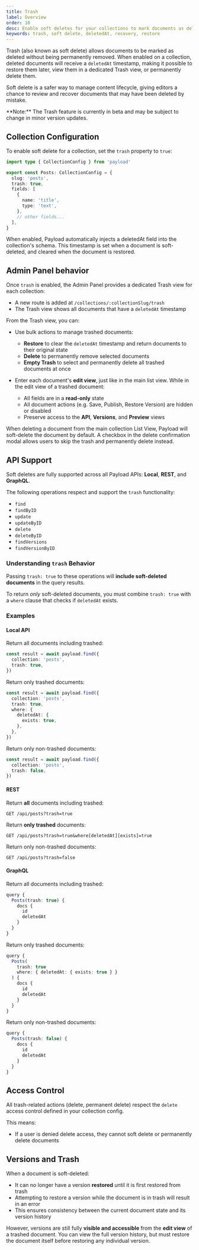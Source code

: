 ```yaml
---
title: Trash
label: Overview
order: 10
desc: Enable soft deletes for your collections to mark documents as deleted without permanently removing them.
keywords: trash, soft delete, deletedAt, recovery, restore
---
```


Trash (also known as soft delete) allows documents to be marked as deleted without being permanently removed. When enabled on a collection, deleted documents will receive a `deletedAt` timestamp, making it possible to restore them later, view them in a dedicated Trash view, or permanently delete them.

Soft delete is a safer way to manage content lifecycle, giving editors a chance to review and recover documents that may have been deleted by mistake.

<Banner type="warning">
  **Note:** The Trash feature is currently in beta and may be subject to change
  in minor version updates.
</Banner>

## Collection Configuration

To enable soft delete for a collection, set the `trash` property to `true`:

```ts
import type { CollectionConfig } from 'payload'

export const Posts: CollectionConfig = {
  slug: 'posts',
  trash: true,
  fields: [
    {
      name: 'title',
      type: 'text',
    },
    // other fields...
  ],
}
```

When enabled, Payload automatically injects a deletedAt field into the collection's schema. This timestamp is set when a document is soft-deleted, and cleared when the document is restored.

## Admin Panel behavior

Once `trash` is enabled, the Admin Panel provides a dedicated Trash view for each collection:

- A new route is added at `/collections/:collectionSlug/trash`
- The Trash view shows all documents that have a `deletedAt` timestamp

From the Trash view, you can:

- Use bulk actions to manage trashed documents:

  - **Restore** to clear the `deletedAt` timestamp and return documents to their original state
  - **Delete** to permanently remove selected documents
  - **Empty Trash** to select and permanently delete all trashed documents at once

- Enter each document's **edit view**, just like in the main list view. While in the edit view of a trashed document:
  - All fields are in a **read-only** state
  - All document actions (e.g. Save, Publish, Restore Version) are hidden or disabled
  - Preserve access to the **API**, **Versions**, and **Preview** views

When deleting a document from the main collection List View, Payload will soft-delete the document by default. A checkbox in the delete confirmation modal allows users to skip the trash and permanently delete instead.

## API Support

Soft deletes are fully supported across all Payload APIs: **Local**, **REST**, and **GraphQL**.

The following operations respect and support the `trash` functionality:

- `find`
- `findByID`
- `update`
- `updateByID`
- `delete`
- `deleteByID`
- `findVersions`
- `findVersionByID`

### Understanding `trash` Behavior

Passing `trash: true` to these operations will **include soft-deleted documents** in the query results.

To return _only_ soft-deleted documents, you must combine `trash: true` with a `where` clause that checks if `deletedAt` exists.

### Examples

#### Local API

Return all documents including trashed:

```ts
const result = await payload.find({
  collection: 'posts',
  trash: true,
})
```

Return only trashed documents:

```ts
const result = await payload.find({
  collection: 'posts',
  trash: true,
  where: {
    deletedAt: {
      exists: true,
    },
  },
})
```

Return only non-trashed documents:

```ts
const result = await payload.find({
  collection: 'posts',
  trash: false,
})
```

#### REST

Return **all** documents including trashed:

```http
GET /api/posts?trash=true
```

Return **only trashed** documents:

```http
GET /api/posts?trash=true&where[deletedAt][exists]=true
```

Return only non-trashed documents:

```http
GET /api/posts?trash=false
```

#### GraphQL

Return all documents including trashed:

```ts
query {
  Posts(trash: true) {
    docs {
      id
      deletedAt
    }
  }
}
```

Return only trashed documents:

```ts
query {
  Posts(
    trash: true
    where: { deletedAt: { exists: true } }
  ) {
    docs {
      id
      deletedAt
    }
  }
}
```

Return only non-trashed documents:

```ts
query {
  Posts(trash: false) {
    docs {
      id
      deletedAt
    }
  }
}
```

## Access Control

All trash-related actions (delete, permanent delete) respect the `delete` access control defined in your collection config.

This means:

- If a user is denied delete access, they cannot soft delete or permanently delete documents

## Versions and Trash

When a document is soft-deleted:

- It can no longer have a version **restored** until it is first restored from trash
- Attempting to restore a version while the document is in trash will result in an error
- This ensures consistency between the current document state and its version history

However, versions are still fully **visible and accessible** from the **edit view** of a trashed document. You can view the full version history, but must restore the document itself before restoring any individual version.
